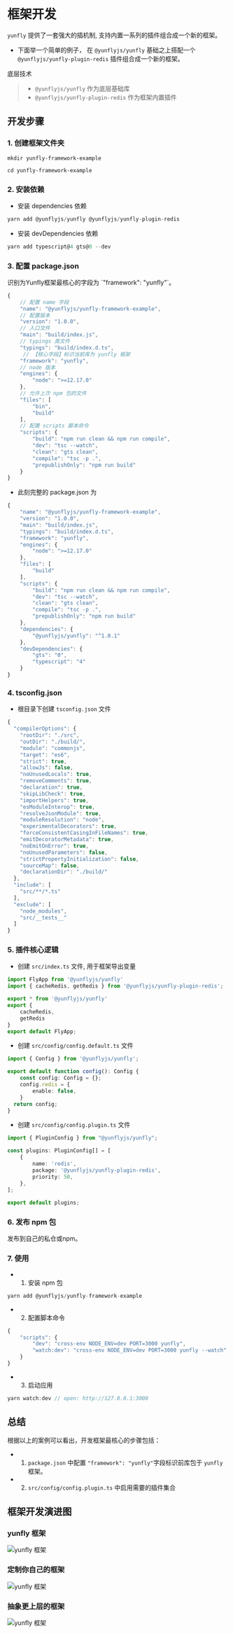 # 框架开发

`yunfly` 提供了一套强大的插机制, 支持内置一系列的插件组合成一个新的框架。

- 下面举一个简单的例子， 在 `@yunflyjs/yunfly` 基础之上搭配一个 `@yunflyjs/yunfly-plugin-redis` 插件组合成一个新的框架。

底层技术

> - `@yunflyjs/yunfly` 作为底层基础库
> - `@yunflyjs/yunfly-plugin-redis` 作为框架内置插件

## 开发步骤

### 1. 创建框架文件夹

```shell
mkdir yunfly-framework-example

cd yunfly-framework-example
```

### 2. 安装依赖

- 安装 dependencies 依赖

```ts
yarn add @yunflyjs/yunfly @yunflyjs/yunfly-plugin-redis
```

- 安装 devDependencies 依赖

```ts
yarn add typescript@4 gts@0 --dev
```

### 3. 配置 package.json


<Callout type="info">
  识别为Yunfly框架最核心的字段为 `"framework": "yunfly"`。
</Callout>

```ts filename="package.json" {11}
{
    // 配置 name 字段
    "name": "@yunflyjs/yunfly-framework-example",
    // 配置版本
    "version": "1.0.0",
    // 入口文件
    "main": "build/index.js",
    // typings 类文件
    "typings": "build/index.d.ts",
     // 【核心字段】标识当前库为 yunfly 框架
    "framework": "yunfly",
    // node 版本
    "engines": {
        "node": ">=12.17.0"
    },
    // 允许上次 npm 包的文件
    "files": [
        "bin",
        "build"
    ],
    // 配置 scripts 脚本命令
    "scripts": {
        "build": "npm run clean && npm run compile",
        "dev": "tsc --watch",
        "clean": "gts clean",
        "compile": "tsc -p .",
        "prepublishOnly": "npm run build"
    }
}
```

- 此刻完整的 package.json 为

```ts filename="package.json" {6}
{
    "name": "@yunflyjs/yunfly-framework-example",
    "version": "1.0.0",
    "main": "build/index.js",
    "typings": "build/index.d.ts",
    "framework": "yunfly",
    "engines": {
        "node": ">=12.17.0"
    },
    "files": [
        "build"
    ],
    "scripts": {
        "build": "npm run clean && npm run compile",
        "dev": "tsc --watch",
        "clean": "gts clean",
        "compile": "tsc -p .",
        "prepublishOnly": "npm run build"
    },
    "dependencies": {
        "@yunflyjs/yunfly": "^1.0.1"
    },
    "devDependencies": {
        "gts": "0",
        "typescript": "4"
    }
}
```

### 4. tsconfig.json

- 根目录下创建 `tsconfig.json` 文件

```ts filename="tsconfig.json"
{
  "compilerOptions": {
    "rootDir": "./src",
    "outDir": "./build/",
    "module": "commonjs",
    "target": "es6",
    "strict": true,
    "allowJs": false,
    "noUnusedLocals": true,
    "removeComments": true,
    "declaration": true,
    "skipLibCheck": true,
    "importHelpers": true,
    "esModuleInterop": true,
    "resolveJsonModule": true,
    "moduleResolution": "node",
    "experimentalDecorators": true,
    "forceConsistentCasingInFileNames": true,
    "emitDecoratorMetadata": true,
    "noEmitOnError": true,
    "noUnusedParameters": false,
    "strictPropertyInitialization": false,
    "sourceMap": false,
    "declarationDir": "./build/"
  },
  "include": [
    "src/**/*.ts"
  ],
  "exclude": [
    "node_modules",
    "src/__tests__"
  ]
}
```

### 5. 插件核心逻辑

- 创建 `src/index.ts` 文件, 用于框架导出变量

```ts filename="src/index.ts"
import FlyApp from '@yunflyjs/yunfly'
import { cacheRedis, getRedis } from '@yunflyjs/yunfly-plugin-redis';

export * from '@yunflyjs/yunfly'
export {
    cacheRedis,
    getRedis
}
export default FlyApp;
```

- 创建 `src/config/config.default.ts` 文件

```ts filename="src/config/config.default.ts"
import { Config } from '@yunflyjs/yunfly';

export default function config(): Config {
    const config: Config = {};
    config.redis = {
        enable: false,
    }
  return config;
}
```

- 创建 `src/config/config.plugin.ts` 文件

```ts filename="src/config/config.plugins.ts"
import { PluginConfig } from "@yunflyjs/yunfly";

const plugins: PluginConfig[] = [
    {
        name: 'redis',
        package: '@yunflyjs/yunfly-plugin-redis',
        priority: 50,
    },
];
 
export default plugins;
```

### 6. 发布 npm 包

发布到自己的私仓或npm。

### 7. 使用

- 1. 安装 npm 包

```ts
yarn add @yunflyjs/yunfly-framework-example
```

- 2. 配置脚本命令

```ts filename="package.json"
{
    "scripts": {
        "dev": "cross-env NODE_ENV=dev PORT=3000 yunfly",
        "watch:dev": "cross-env NODE_ENV=dev PORT=3000 yunfly --watch"
    }
}
```

- 3. 启动应用

```ts
yarn watch:dev // open: http://127.0.0.1:3000
```

## 总结

根据以上的案例可以看出，开发框架最核心的步骤包括：

- 1. `package.json` 中配置 `"framework": "yunfly"`字段标识前库包于 `yunfly` 框架。
- 2. `src/config/config.plugin.ts` 中启用需要的插件集合

## 框架开发演进图

### yunfly 框架

![yunfly 框架](../../image/framework/20230423144812.png)

### 定制你自己的框架
![yunfly 框架](../../image/framework/20230423145432.png)

### 抽象更上层的框架
![yunfly 框架](../../image/framework/20230423154804.png)
